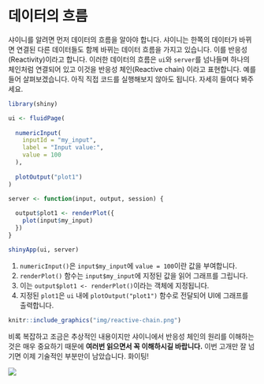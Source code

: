 # 데이터의 흐름 {#reactive-chain}

샤이니를 알려면 먼저 데이터의 흐름을 알아야 합니다. 샤이니는 한쪽의 데이터가 바뀌면 연결된 다른 데이터들도 함께 바뀌는 데이터 흐름을 가지고 있습니다. 이를 반응성(Reactivity)이라고 합니다. 이러한 데이터의 흐름은 `ui`와 `server`를 넘나들며 하나의 체인처럼 연결되어 있고 이것을 반응성 체인(Reactive chain) 이라고 표현합니다. 예를 들어 살펴보겠습니다. 아직 직접 코드를 실행해보지 않아도 됩니다. 자세히 들여다 봐주세요.

```r
library(shiny)

ui <- fluidPage(
  
  numericInput(
    inputId = "my_input",
    label = "Input value:",
    value = 100
  ),
  
  plotOutput("plot1")
)

server <- function(input, output, session) {
  
  output$plot1 <- renderPlot({
    plot(input$my_input)
  })
}

shinyApp(ui, server)
```

1. `numericInput()`은 `input$my_input`에 `value = 100`이란 값을 부여합니다. 
2. `renderPlot()` 함수는 `input$my_input`에 지정된 값을 읽어 그래프를 그립니다.
3. 이는 `output$plot1 <- renderPlot()`이라는 객체에 지정됩니다.
4. 지정된 `plot1`은 `ui` 내에 `plotOutput("plot1")` 함수로 전달되어 UI에 그래프를 출력합니다.

```r

knitr::include_graphics("img/reactive-chain.png")
```

비록 복잡하고 조금은 추상적인 내용이지만 샤이니에서 반응성 체인의 원리를 이해하는 것은 매우 중요하기 때문에 **여러번 읽으면서 꼭 이해하시길 바랍니다.** 이번 고개만 잘 넘기면 이제 기술적인 부분만이 남았습니다. 화이팅!

<img src="img/chain.jpeg">
